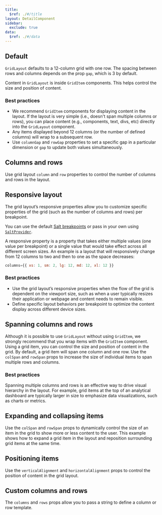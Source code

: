 ```yaml
---
title:
  $ref: ./#/title
layout: DetailComponent
sidebar:
  exclude: true
data:
  $ref: ./#/data
---
```


## Default

`GridLayout` defaults to a 12-column grid with one row. The spacing between rows and columns depends on the prop `gap`, which is 3 by default.

Content in `GridLayout` is inside `GridItem` components. This helps control the size and position of content.

### Best practices

- We recommend `GridItem` components for displaying content in the layout. If the layout is very simple (i.e., doesn't span multiple columns or rows), you can place content (e.g., components, text, divs, etc) directly into the `GridLayout` component.
- Any items displayed beyond 12 columns (or the number of defined columns) will wrap to a subsequent row.
- Use `columnGap` and `rowGap` properties to set a specific gap in a particular dimension or `gap` to update both values simultaneously.

<LivePreview componentName="grid-layout" exampleName="Default" />

## Columns and rows

Use grid layout `column` and `row` properties to control the number of columns and rows in the layout.

<LivePreview componentName="grid-layout" exampleName="ColumnsAndRows" />

## Responsive layout

The grid layout’s responsive properties allow you to customize specific properties of the grid (such as the number of columns and rows) per breakpoint.

You can use the default [Salt breakpoints](/salt/foundations/responsiveness#breakpoints) or pass in your own using [`SaltProvider`](/salt/components/salt-provider).

A responsive property is a property that takes either multiple values (one value per breakpoint) or a single value that would take effect across all different screen sizes. An example is a layout that will responsively change from 12 columns to two and then to one as the space decreases:

```js
columns={{ xs: 1, sm: 2, lg: 12, md: 12, xl: 12 }}
```

### Best practices

- Use the grid layout’s responsive properties when the flow of the grid is dependent on the viewport size, such as when a user typically resizes their application or webpage and content needs to remain visible.
- Define specific layout behaviors per breakpoint to optimize the content display across different device sizes.

<LivePreview componentName="grid-layout" exampleName="ResponsiveLayout" />

## Spanning columns and rows

Although it is possible to use `GridLayout` without using `GridItem`, we strongly recommend that you wrap items with the `GridItem` component. Using a grid item, you can control the size and position of content in the grid. By default, a grid item will span one column and one row. Use the `colSpan` and `rowSpan` props to increase the size of individual items to span multiple rows and columns.

### Best practices

Spanning multiple columns and rows is an effective way to drive visual hierarchy in the layout. For example, grid items at the top of an analytical dashboard are typically larger in size to emphasize data visualizations, such as charts or metrics.

<LivePreview componentName="grid-layout" exampleName="SpanningColumnsAndRows" />

## Expanding and collapsing items

Use the `colSpan` and `rowSpan` props to dynamically control the size of an item in the grid to show more or less content to the user. This example shows how to expand a grid item in the layout and reposition surrounding grid items at the same time.

<LivePreview
  componentName="grid-layout"
  exampleName="ExpandingAndCollapsingItems"
/>

## Positioning items

Use the `verticalAlignment` and `horizontalAlignment` props to control the position of content in the grid layout.

<LivePreview componentName="grid-layout" exampleName="PositioningItems" />

## Custom columns and rows

The `columns` and `rows` props allow you to pass a string to define a column or row template.

<LivePreview componentName="grid-layout" exampleName="CustomColumnsAndRows" />
